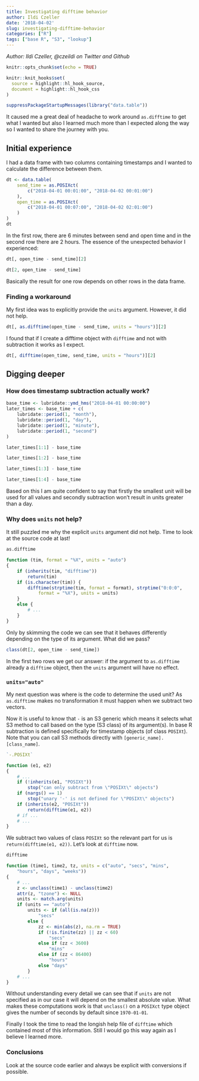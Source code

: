 ```yaml
---
title: Investigating difftime behavior
author: Ildi Czeller
date: '2018-04-02'
slug: investigating-difftime-behavior
categories: ["R"]
tags: ["base R", "S3", "lookup"]
---
```


*Author: Ildi Czeller, @czeildi on Twitter and Github*

```r
knitr::opts_chunk$set(echo = TRUE)
```

```r
knitr::knit_hooks$set(
  source = highlight::hl_hook_source,
  document = highlight::hl_hook_css
)
```

```r
suppressPackageStartupMessages(library("data.table"))
```


It caused me a great deal of headache to work around `as.difftime` to get what I wanted but also I learned much more than I expected along the way so I wanted to share the journey with you.

## Initial experience

I had a data frame with two columns containing timestamps and I wanted to calculate the difference between them.

```r
dt <- data.table(
    send_time = as.POSIXct(
        c("2018-04-01 00:01:00", "2018-04-02 00:01:00")
    ),
    open_time = as.POSIXct(
        c("2018-04-01 00:07:00", "2018-04-02 02:01:00")
    )
)
dt
```

In the first row, there are 6 minutes between send and open time and in the second row there are 2 hours. The essence of the unexpected behavior I experienced:

```r
dt[, open_time - send_time][2]
```

```r
dt[2, open_time - send_time]
```

Basically the result for one row depends on other rows in the data frame.

### Finding a workaround

My first idea was to explicitly provide the `units` argument. However, it did not help.

```r
dt[, as.difftime(open_time - send_time, units = "hours")][2]
```

I found that if I create a difftime object with `difftime` and not with subtraction it works as I expect.

```r
dt[, difftime(open_time, send_time, units = "hours")][2]
```

## Digging deeper

### How does timestamp subtraction actually work? 

```r
base_time <- lubridate::ymd_hms("2018-04-01 00:00:00")
later_times <- base_time + c(
    lubridate::period(1, "month"),
    lubridate::period(1, "day"),
    lubridate::period(1, "minute"),
    lubridate::period(1, "second")
)
```

```r
later_times[1:1] - base_time
```
```r
later_times[1:2] - base_time
```
```r
later_times[1:3] - base_time
```
```r
later_times[1:4] - base_time
```

Based on this I am quite confident to say that firstly the smallest unit will be used for all values and secondly subtraction won't result in units greater than a day.

### Why does `units` not help? 

It still puzzled me why the explicit `units` argument did not help. Time to look at the source code at last!

```r
as.difftime
```

```r
function (tim, format = "%X", units = "auto")
{
    if (inherits(tim, "difftime"))
        return(tim)
    if (is.character(tim)) {
        difftime(strptime(tim, format = format), strptime("0:0:0",
            format = "%X"), units = units)
    }
    else {
        # ...
    }
}
```


Only by skimming the code we can see that it behaves differently depending on the type of its argument. What did we pass? 

```r
class(dt[2, open_time - send_time])
```

In the first two rows we get our answer: if the argument to `as.difftime` already a `difftime` object, then the `units` argument will have no effect.

### `units="auto"`

My next question was where is the code to determine the used unit? As `as.difftime` makes no transformation it must happen when we subtract two vectors.

Now it is useful to know that `-` is an S3 generic which means it selects what S3 method to call based on the type (S3 class) of its argument(s). In base R subtraction is defined specifically for timestamp objects (of class `POSIXt`). Note that you can call S3 methods directly with `[generic_name].[class_name]`.

```r
`-.POSIXt`
```

```r
function (e1, e2)
{
    # ...
    if (!inherits(e1, "POSIXt"))
        stop("can only subtract from \"POSIXt\" objects")
    if (nargs() == 1)
        stop("unary '-' is not defined for \"POSIXt\" objects")
    if (inherits(e2, "POSIXt"))
        return(difftime(e1, e2))
    # if ...
    # ...
}
```


We subtract two values of class `POSIXt` so the relevant part for us is `return(difftime(e1, e2))`. Let's look at `difftime` now.

```r
difftime
```

```r
function (time1, time2, tz, units = c("auto", "secs", "mins",
    "hours", "days", "weeks"))
{
    # ...
    z <- unclass(time1) - unclass(time2)
    attr(z, "tzone") <- NULL
    units <- match.arg(units)
    if (units == "auto")
        units <- if (all(is.na(z)))
            "secs"
        else {
            zz <- min(abs(z), na.rm = TRUE)
            if (!is.finite(zz) || zz < 60)
                "secs"
            else if (zz < 3600)
                "mins"
            else if (zz < 86400)
                "hours"
            else "days"
        }
    # ...
}
```

Without understanding every detail we can see that if `units` are not specified as in our case it will depend on the smallest absolute value. What makes these computations work is that `unclass()` on a `POSIXct` type object gives the number of seconds by default since `1970-01-01`.

Finally I took the time to read the longish help file of `difftime` which contained most of this information. Still I would go this way again as I believe I learned more.

### Conclusions

Look at the source code earlier and always be explicit with conversions if possible.
